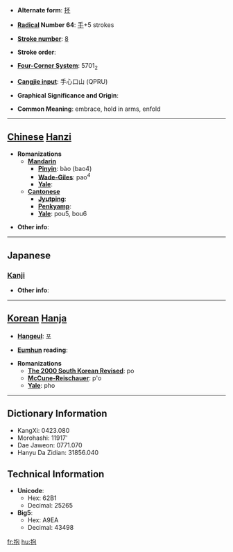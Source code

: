 * '''Alternate form''': [[抔]]

* '''[[Wiktionary:Chinese radical index| Radical]] Number 64''': [[Wiktionary:Chinese radical index 手|手]]+5 strokes

* '''[[Wiktionary:Chinese total strokes index|Stroke number]]''': [[Wiktionary:Chinese total strokes index 8|8]]

* '''Stroke order''': 

* '''[[Wiktionary:Chinese four corner index|Four-Corner System]]''': 5701<sub>2</sub>

* '''[[Wiktionary:Chinese Cangjie index|Cangjie input]]''': 手心口山 (QPRU)

* '''Graphical Significance and Origin''': 

* '''Common Meaning''': embrace, hold in arms, enfold

----

== [[Chinese]] [[Hanzi]] ==

* '''Romanizations'''
** '''[[Mandarin]]'''
*** '''[[Pinyin]]''': bào (bao4)
*** '''[[Wade-Giles]]''': pao<sup>4</sup>
*** '''[[Yale]]''': 
** '''[[Cantonese]]'''
*** '''[[Jyutping]]''':
*** '''[[Penkyamp]]''': 
*** '''[[Yale]]''': pou5, bou6

* '''Other info''': 

----

==Japanese==
===[[Kanji]]===
{{kanji|on readings=[[ほう]] (hō)
|kun readings=[[いだく]] (idaku), [[だく]] (daku), [[かかえる]] (kakaeru)
}}

* '''Other info''':  

----

== [[Korean]] [[Hanja]] ==

* '''[[Hangeul]]''': 포

* '''[[Eumhun]] reading''': 

* '''Romanizations'''
** '''[[The 2000 South Korean Revised Romanization|The 2000 South Korean Revised]]''': po
** '''[[McCune-Reischauer]]''': p'o
** '''[[Yale]]''': pho

----

== Dictionary Information ==

* KangXi: 0423.080
* Morohashi: 11917'
* Dae Jaweon: 0771.070
* Hanyu Da Zidian: 31856.040

== Technical Information ==

* '''Unicode''':
** Hex: 62B1
** Decimal: 25265
* '''Big5''':
** Hex: A9EA
** Decimal: 43498

[[fr:抱]]
[[hu:抱]]